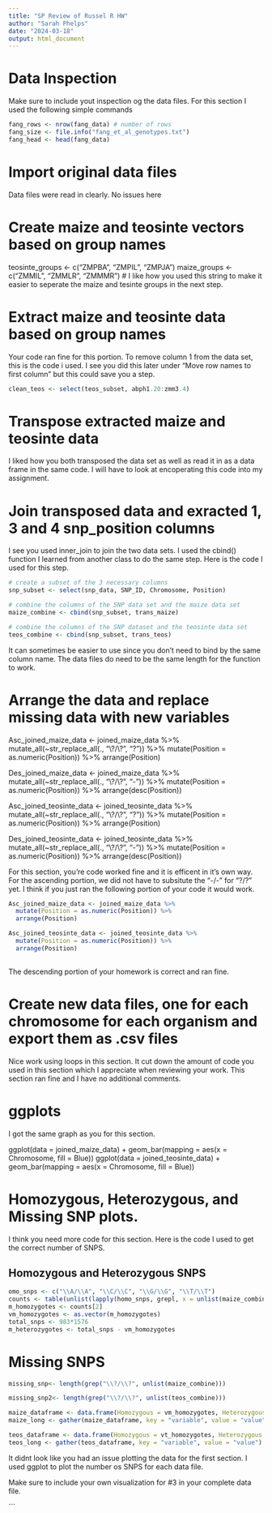 ```yaml
---
title: "SP Review of Russel R HW"
author: "Sarah Phelps"
date: "2024-03-18"
output: html_document
---
```


# Data Inspection
Make sure to include yout inspection og the data files. For this section I used the following simple commands
```r
fang_rows <- nrow(fang_data) # number of rows
fang_size <- file.info("fang_et_al_genotypes.txt")
fang_head <- head(fang_data)

```

# Import original data files
Data files were read in clearly. No issues here

# Create maize and teosinte vectors based on group names
teosinte_groups <- c("ZMPBA", "ZMPIL", "ZMPJA")
maize_groups <- c("ZMMIL", "ZMMLR", "ZMMMR")
# I like how you used this string to make it easier to seperate the maize and tesinte groups in the next step. 

# Extract maize and teosinte data based on group names
Your code ran fine for this portion. To remove column 1 from the data set, this is the code i used. I see you did this later under "Move row names to first column" but this could save you a step. 
```r

clean_teos <- select(teos_subset, abph1.20:zmm3.4)

```
  
# Transpose extracted maize and teosinte data
I liked how you both transposed the data set as well as read it in as a data frame in the same code. I will have to look at encoperating this code into my assignment. 



# Join transposed data and exracted 1, 3 and 4 snp_position columns
I see you used inner_join to join the two data sets. I used the cbind() function I learned from another class to do the same step. Here is the code I used for this step. 

```r
# create a subset of the 3 necessary columns
snp_subset <- select(snp_data, SNP_ID, Chromosome, Position)

# combine the columns of the SNP data set and the maize data set
maize_combine <- cbind(snp_subset, trans_maize) 

# combine the columns of the SNP dataset and the teosinte data set
teos_combine <- cbind(snp_subset, trans_teos)


```
It can sometimes be easier to use since you don't need to bind by the same column name. The data files do need to be the same length for the function to work. 


# Arrange the data and replace missing data with new variables

Asc_joined_maize_data <- joined_maize_data %>% 
  mutate_all(~str_replace_all(., "\\?/\\?", "?")) %>% 
  mutate(Position = as.numeric(Position)) %>% 
  arrange(Position)
  
Des_joined_maize_data <- joined_maize_data %>% 
  mutate_all(~str_replace_all(., "\\?/\\?", "-")) %>% 
  mutate(Position = as.numeric(Position)) %>% 
  arrange(desc(Position))
  
Asc_joined_teosinte_data <- joined_teosinte_data %>% 
  mutate_all(~str_replace_all(., "\\?/\\?", "?")) %>% 
  mutate(Position = as.numeric(Position)) %>% 
  arrange(Position)
  
Des_joined_teosinte_data <- joined_teosinte_data %>% 
  mutate_all(~str_replace_all(., "\\?/\\?", "-")) %>% 
  mutate(Position = as.numeric(Position)) %>% 
  arrange(desc(Position))
  
For this section, you're code worked fine and it is efficent in it's own way. For the ascending portion, we did not have to subsitute the "-/-" for "?/?" yet. I think if you just ran the following portion of your code it would work. 

```r
Asc_joined_maize_data <- joined_maize_data %>% 
  mutate(Position = as.numeric(Position)) %>% 
  arrange(Position)

Asc_joined_teosinte_data <- joined_teosinte_data %>% 
  mutate(Position = as.numeric(Position)) %>% 
  arrange(Position)
  

```

The descending portion of your homework is correct and ran fine. 

# Create new data files, one for each chromosome for each organism and export them as .csv files
Nice work using loops in this section. It cut down the amount of code you used in this section which I appreciate when reviewing your work. This section ran fine and I have no additional comments. 

# ggplots
I got the same graph as you for this section. 

ggplot(data = joined_maize_data) + geom_bar(mapping = aes(x = Chromosome, fill = Blue))
ggplot(data = joined_teosinte_data) + geom_bar(mapping = aes(x = Chromosome, fill = Blue))

# Homozygous, Heterozygous, and Missing SNP plots. 
I think you need more code for this section. Here is the code I used to get the correct number of SNPS.

## Homozygous and Heterozygous SNPS
```r
omo_snps <- c("\\A/\\A", "\\C/\\C", "\\G/\\G", "\\T/\\T")
counts <- table(unlist(lapply(homo_snps, grepl, x = unlist(maize_combine))))
m_homozygotes <- counts[2]
vm_homozygotes <- as.vector(m_homozygotes)
total_snps <- 983*1576
m_heterozygotes <- total_snps - vm_homozygotes
```

# Missing SNPS
```r
missing_snp<- length(grep("\\?/\\?", unlist(maize_combine)))

missing_snp2<- length(grep("\\?/\\?", unlist(teos_combine)))

maize_dataframe <- data.frame(Homozygous = vm_homozygotes, Heterozygous = m_heterozygotes, Missing = missing_snp)
maize_long <- gather(maize_dataframe, key = "variable", value = "value")

teos_dataframe <- data.frame(Homozygous = vt_homozygotes, Heterozygous = t_heterozygotes, Missing = missing_snp2)
teos_long <- gather(teos_dataframe, key = "variable", value = "value")
```

It didnt look like you had an issue plotting the data for the first section. I used ggplot to plot the number os SNPS for each data file. 

Make sure to include your own visualization for #3 in your complete data file. 

```